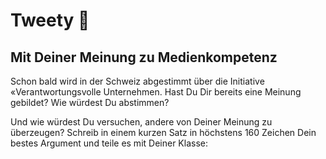 
# Tweety 🐣

## Mit Deiner Meinung zu Medienkompetenz

Schon bald wird in der Schweiz abgestimmt über die Initiative «Verantwortungsvolle Unternehmen.
Hast Du Dir bereits eine Meinung gebildet? Wie würdest Du abstimmen?

Und wie würdest Du versuchen, andere von Deiner Meinung zu überzeugen?
Schreib in einem kurzen Satz in höchstens 160 Zeichen Dein bestes Argument und teile es mit Deiner Klasse:

<Tweety
  maxChars={160}
  tags="#abstimmung #KVI"
  placeholder="Ich finde, Unternehmen müssen Verantwortung auch im Ausland übernehmen, sonst sind sie ein schlechtes Vorbild..."
/>
